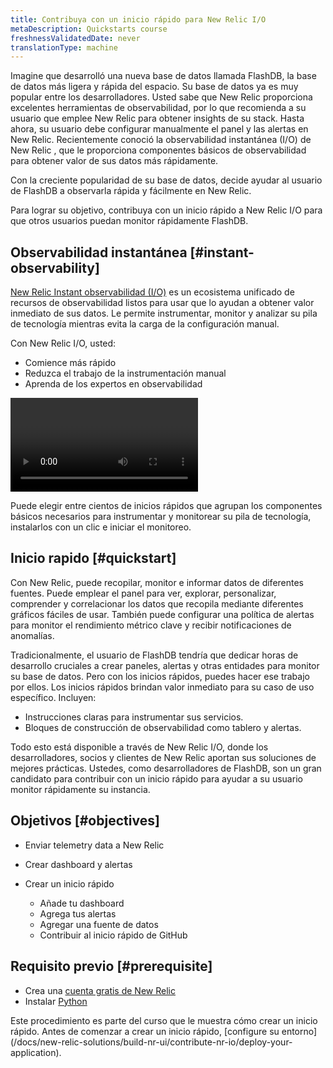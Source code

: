```yaml
---
title: Contribuya con un inicio rápido para New Relic I/O
metaDescription: Quickstarts course
freshnessValidatedDate: never
translationType: machine
---
```


Imagine que desarrolló una nueva base de datos llamada FlashDB, la base de datos más ligera y rápida del espacio. Su base de datos ya es muy popular entre los desarrolladores. Usted sabe que New Relic proporciona excelentes herramientas de observabilidad, por lo que recomienda a su usuario que emplee New Relic para obtener insights de su stack. Hasta ahora, su usuario debe configurar manualmente el panel y las alertas en New Relic. Recientemente conoció la observabilidad instantánea (I/O) de New Relic , que le proporciona componentes básicos de observabilidad para obtener valor de sus datos más rápidamente.

Con la creciente popularidad de su base de datos, decide ayudar al usuario de FlashDB a observarla rápida y fácilmente en New Relic.

Para lograr su objetivo, contribuya con un inicio rápido a New Relic I/O para que otros usuarios puedan monitor rápidamente FlashDB.

## Observabilidad instantánea [#instant-observability]

[New Relic Instant observabilidad (I/O)](https://newrelic.com/instant-observability) es un ecosistema unificado de recursos de observabilidad listos para usar que lo ayudan a obtener valor inmediato de sus datos. Le permite instrumentar, monitor y analizar su pila de tecnología mientras evita la carga de la configuración manual.

Con New Relic I/O, usted:

* Comience más rápido
* Reduzca el trabajo de la instrumentación manual
* Aprenda de los expertos en observabilidad

<Video
  id="c9zprczTXj8"
  type="youtube"
/>

Puede elegir entre cientos de inicios rápidos que agrupan los componentes básicos necesarios para instrumentar y monitorear su pila de tecnología, instalarlos con un clic e iniciar el monitoreo.

## Inicio rapido [#quickstart]

Con New Relic, puede recopilar, monitor e informar datos de diferentes fuentes. Puede emplear el panel para ver, explorar, personalizar, comprender y correlacionar los datos que recopila mediante diferentes gráficos fáciles de usar. También puede configurar una política de alertas para monitor el rendimiento métrico clave y recibir notificaciones de anomalías.

Tradicionalmente, el usuario de FlashDB tendría que dedicar horas de desarrollo cruciales a crear paneles, alertas y otras entidades para monitor su base de datos. Pero con los inicios rápidos, puedes hacer ese trabajo por ellos. Los inicios rápidos brindan valor inmediato para su caso de uso específico. Incluyen:

* Instrucciones claras para instrumentar sus servicios.
* Bloques de construcción de observabilidad como tablero y alertas.

Todo esto está disponible a través de New Relic I/O, donde los desarrolladores, socios y clientes de New Relic aportan sus soluciones de mejores prácticas. Ustedes, como desarrolladores de FlashDB, son un gran candidato para contribuir con un inicio rápido para ayudar a su usuario monitor rápidamente su instancia.

## Objetivos [#objectives]

* Enviar telemetry data a New Relic

* Crear dashboard y alertas

* Crear un inicio rápido

  * Añade tu dashboard
  * Agrega tus alertas
  * Agregar una fuente de datos
  * Contribuir al inicio rápido de GitHub

## Requisito previo [#prerequisite]

* Crea una [cuenta gratis de New Relic](https://login.newrelic.com/login)
* Instalar [Python](https://www.python.org/downloads/)

<Callout variant="tip">
  Este procedimiento es parte del curso que le muestra cómo crear un inicio rápido. Antes de comenzar a crear un inicio rápido, [configure su entorno](/docs/new-relic-solutions/build-nr-ui/contribute-nr-io/deploy-your-application).
</Callout>